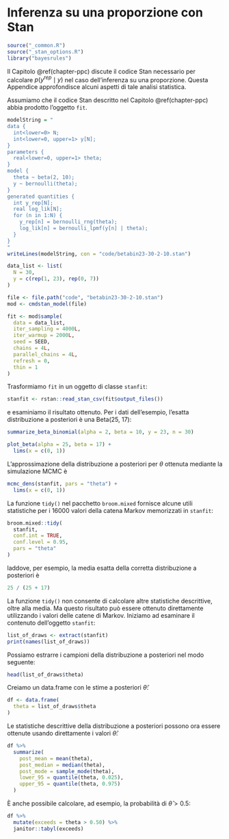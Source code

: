 # Inferenza su una proporzione con Stan {#inference-one-prop}

```r
source("_common.R")
source("_stan_options.R")
library("bayesrules")
```

Il Capitolo \@ref(chapter-ppc) discute il codice Stan necessario per calcolare $p(y^{rep} \mid y)$ nel caso dell'inferenza su una proporzione. Questa Appendice approfondisce alcuni aspetti di tale analisi statistica.

Assumiamo che il codice Stan descritto nel Capitolo \@ref(chapter-ppc) abbia prodotto l'oggetto `fit`.
```r
modelString = "
data {
  int<lower=0> N;
  int<lower=0, upper=1> y[N];
}
parameters {
  real<lower=0, upper=1> theta;
}
model {
  theta ~ beta(2, 10);
  y ~ bernoulli(theta);
}
generated quantities {
  int y_rep[N];
  real log_lik[N];
  for (n in 1:N) {
    y_rep[n] = bernoulli_rng(theta);
    log_lik[n] = bernoulli_lpmf(y[n] | theta);
  }
}
"
writeLines(modelString, con = "code/betabin23-30-2-10.stan")

data_list <- list(
  N = 30,
  y = c(rep(1, 23), rep(0, 7))
)

file <- file.path("code", "betabin23-30-2-10.stan")
mod <- cmdstan_model(file)

fit <- mod$sample(
  data = data_list,
  iter_sampling = 4000L,
  iter_warmup = 2000L,
  seed = SEED,
  chains = 4L,
  parallel_chains = 4L,
  refresh = 0,
  thin = 1
)
```

Trasformiamo `fit` in un oggetto di classe `stanfit`:

```r
stanfit <- rstan::read_stan_csv(fit$output_files())
```

\noindent
e esaminiamo il risultato ottenuto. Per i dati dell'esempio, l'esatta distribuzione a posteriori è una Beta(25, 17):

```r
summarize_beta_binomial(alpha = 2, beta = 10, y = 23, n = 30)
```

```r
plot_beta(alpha = 25, beta = 17) + 
  lims(x = c(0, 1))
```

\noindent
L'approssimazione della distribuzione a posteriori per $\theta$ ottenuta mediante la simulazione MCMC è

```r
mcmc_dens(stanfit, pars = "theta") + 
  lims(x = c(0, 1))
```

La funzione `tidy()` nel pacchetto `broom.mixed` fornisce alcune utili statistiche per i 16000 valori della catena Markov memorizzati in `stanfit`:

```r
broom.mixed::tidy(
  stanfit, 
  conf.int = TRUE, 
  conf.level = 0.95, 
  pars = "theta"
)
```

\noindent
laddove, per esempio, la media esatta della corretta distribuzione a posteriori  è

```r
25 / (25 + 17)
```

La funzione `tidy()` non consente di calcolare altre statistiche descrittive, oltre alla media. Ma questo risultato può essere ottenuto direttamente utilizzando i valori delle catene di Markov. Iniziamo ad esaminare il contenuto dell'oggetto `stanfit`:

```r
list_of_draws <- extract(stanfit)
print(names(list_of_draws))
```

\noindent
Possiamo estrarre i campioni della distribuzione a posteriori nel modo seguente:

```r
head(list_of_draws$theta)
```

\noindent
Creiamo un data.frame con le stime a posteriori $\hat{\theta}$:

```r
df <- data.frame(
  theta = list_of_draws$theta
)
```

\noindent
Le statistiche descrittive della distribuzione a posteriori possono ora essere ottenute usando direttamente i valori $\hat{\theta}$:

```r
df %>% 
  summarize(
    post_mean = mean(theta), 
    post_median = median(theta),
    post_mode = sample_mode(theta),
    lower_95 = quantile(theta, 0.025),
    upper_95 = quantile(theta, 0.975)
  )
```

\noindent
È anche possibile calcolare, ad esempio, la probabilità di $\hat{\theta} > 0.5$:

```r
df %>% 
  mutate(exceeds = theta > 0.50) %>% 
  janitor::tabyl(exceeds)
```



